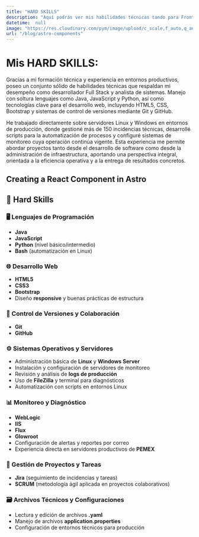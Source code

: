 ```yaml
---
title: "HARD SKILLS"
description: "Aquí podrás ver mis habilidades técnicas tando para Front End como Back End."
datetime:  null 
image: "https://res.cloudinary.com/pym/image/upload/c_scale,f_auto,q_auto,w_512/v1/pages/2023/frontend-vs-backend/html-css-js"
url: "/blog/astro-components"
---
```


# Mis HARD SKILLS:

Gracias a mi formación técnica y experiencia en entornos productivos, poseo un conjunto sólido de habilidades técnicas que respaldan mi desempeño como desarrollador Full Stack y analista de sistemas. Manejo con soltura lenguajes como Java, JavaScript y Python, así como tecnologías clave para el desarrollo web, incluyendo HTML5, CSS, Bootstrap y sistemas de control de versiones mediante Git y GitHub.

He trabajado directamente sobre servidores Linux y Windows en entornos de producción, donde gestioné más de 150 incidencias técnicas, desarrollé scripts para la automatización de procesos y configuré sistemas de monitoreo cuya operación continúa vigente. Esta experiencia me permite abordar proyectos tanto desde el desarrollo de software como desde la administración de infraestructura, aportando una perspectiva integral, orientada a la eficiencia operativa y a la entrega de resultados concretos.

## Creating a React Component in Astro

## 💼 Hard Skills

### 🖥️ Lenguajes de Programación
- **Java**
- **JavaScript**
- **Python** (nivel básico/intermedio)
- **Bash** (automatización en Linux)

### 🌐 Desarrollo Web
- **HTML5**
- **CSS3**
- **Bootstrap**
- Diseño **responsive** y buenas prácticas de estructura

### 🔧 Control de Versiones y Colaboración
- **Git**
- **GitHub**

### ⚙️ Sistemas Operativos y Servidores
- Administración básica de **Linux** y **Windows Server**
- Instalación y configuración de servidores de monitoreo
- Revisión y análisis de **logs de producción**
- Uso de **FileZilla** y terminal para diagnósticos
- Automatización con scripts en entornos Linux

### 📊 Monitoreo y Diagnóstico
- **WebLogic**
- **IIS**
- **Flux**
- **Glowroot**
- Configuración de alertas y reportes por correo
- Experiencia directa en servidores productivos de **PEMEX**

### 🧰 Gestión de Proyectos y Tareas
- **Jira** (seguimiento de incidencias y tareas)
- **SCRUM** (metodología ágil aplicada en proyectos colaborativos)

### 🗃️ Archivos Técnicos y Configuraciones
- Lectura y edición de archivos **.yaml**
- Manejo de archivos **application.properties**
- Configuración de entornos técnicos para producción
